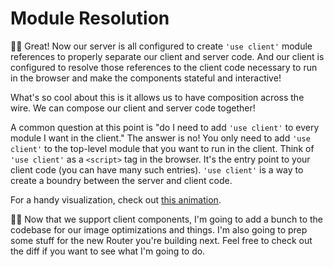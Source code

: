 # Module Resolution

👨‍💼 Great! Now our server is all configured to create `'use client'` module
references to properly separate our client and server code. And our client is
configured to resolve those references to the client code necessary to run in
the browser and make the components stateful and interactive!

What's so cool about this is it allows us to have composition across the wire.
We can compose our client and server code together!

A common question at this point is "do I need to add `'use client'` to every
module I want in the client." The answer is no! You only need to add `'use
client'` to the top-level module that you want to run in the client. Think of
`'use client'` as a `<script>` tag in the browser. It's the entry point to your
client code (you can have many such entries). `'use client'` is a way to create
a boundry between the server and client code.

For a handy visualization, check out [this animation](https://twitter.com/delba_oliveira/status/1767958810356756798).

🧝‍♂️ Now that we support client components, I'm going to add a bunch to the
codebase for our image optimizations and things. I'm also going to prep some
stuff for the new Router you're building next. Feel free
to <NextDiffLink>check out the diff</NextDiffLink> if you want to see what I'm
going to do.
